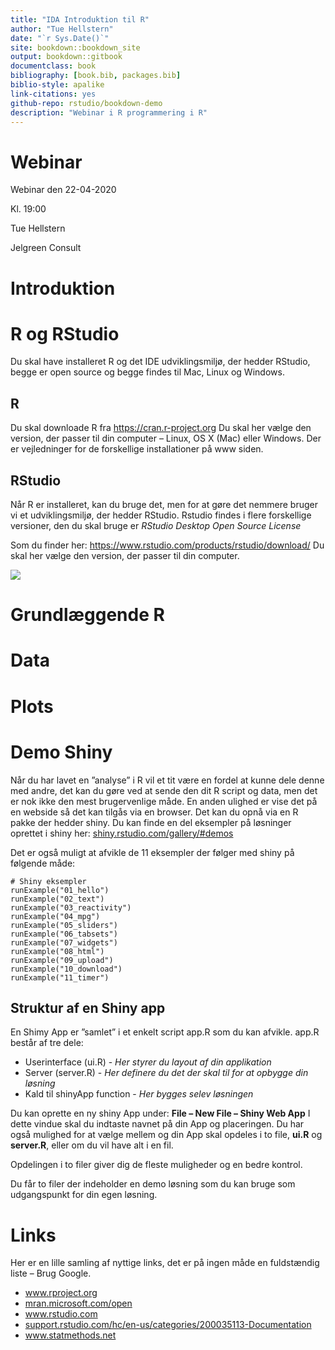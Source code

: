 ```yaml
--- 
title: "IDA Introduktion til R"
author: "Tue Hellstern"
date: "`r Sys.Date()`"
site: bookdown::bookdown_site
output: bookdown::gitbook
documentclass: book
bibliography: [book.bib, packages.bib]
biblio-style: apalike
link-citations: yes
github-repo: rstudio/bookdown-demo
description: "Webinar i R programmering i R"
---
```


# Webinar

Webinar den 22-04-2020

Kl. 19:00

Tue Hellstern

Jelgreen Consult


<!--chapter:end:index.Rmd-->

# Introduktion {#intro}

<!--chapter:end:01-introduktion.Rmd-->

# R og RStudio {#R_RStudio}

Du skal have installeret R og det IDE udviklingsmiljø, der hedder RStudio, begge er open source og begge findes til Mac, Linux og Windows.

## R
Du skal downloade R fra 
<a href="https://cran.r-project.org" target="_blank">https://cran.r-project.org</a> 
Du skal her vælge den version, der passer til din computer – Linux, OS X (Mac) eller Windows.
Der er vejledninger for de forskellige installationer på www siden.

## RStudio
Når R er installeret, kan du bruge det, men for at gøre det nemmere bruger vi et udviklingsmiljø, der hedder RStudio. Rstudio findes i flere forskellige versioner, den du skal bruge er *RStudio Desktop Open Source License* 

Som du finder her: <a href="https://www.rstudio.com/products/rstudio/download/" target="_blank">https://www.rstudio.com/products/rstudio/download/</a> 
Du skal her vælge den version, der passer til din computer.

![](img/rstudio_editor.png)

<!--chapter:end:02-RStudio.Rmd-->

# Grundlæggende R {#grund}


<!--chapter:end:03-grund.Rmd-->

# Data {#data}


<!--chapter:end:04-data.Rmd-->

# Plots {#plots}



<!--chapter:end:05-plot.Rmd-->

# Demo Shiny {#shiny}
Når du har lavet en ”analyse” i R vil et tit være en fordel at kunne dele denne med andre, det kan du gøre ved at sende den dit R script og data, men det er nok ikke den mest brugervenlige måde.
En anden ulighed er vise det på en webside så det kan tilgås via en browser. Det kan du opnå via en R pakke der hedder shiny.
Du kan finde en del eksempler på løsninger oprettet i shiny her: <a href="https://shiny.rstudio.com/gallery/#demos" target="_blank">shiny.rstudio.com/gallery/#demos</a>

Det er også muligt at afvikle de 11 eksempler der følger med shiny på følgende måde:

```
# Shiny eksempler
runExample("01_hello")
runExample("02_text")
runExample("03_reactivity")
runExample("04_mpg")
runExample("05_sliders")
runExample("06_tabsets")
runExample("07_widgets")
runExample("08_html")
runExample("09_upload")
runExample("10_download")
runExample("11_timer")
```

## Struktur af en Shiny app
En Shimy App er ”samlet” i et enkelt script app.R som du kan afvikle.
app.R består af tre dele:

* Userinterface (ui.R) - *Her styrer du layout af din applikation*
* Server (server.R) - *Her definere du det der skal til for at opbygge din løsning*
* Kald til shinyApp function - *Her bygges selev løsningen*

Du kan oprette en ny shiny App under: 
**File – New File – Shiny Web App**
I dette vindue skal du indtaste navnet på din App og placeringen. Du har også mulighed for at vælge mellem og din App skal opdeles i to file, **ui.R** og **server.R**, eller om du vil have alt i en fil. 

Opdelingen i to filer giver dig de fleste muligheder og en bedre kontrol.

Du får to filer der indeholder en demo løsning som du kan bruge som 
udgangspunkt for din egen løsning.


<!--chapter:end:06-demoshiny.Rmd-->

# Links {#links}
Her er en lille samling af nyttige links, det er på ingen måde en fuldstændig liste – Brug Google.

* <a href="https://www.rproject.org" target="_blank">www.rproject.org</a> 
* <a href="https://mran.microsoft.com/open" target="_blank">mran.microsoft.com/open</a> 
* <a href="https://www.rstudio.com" target="_blank">www.rstudio.com</a> 
* <a href="https://support.rstudio.com/hc/en-us/categories/200035113-Documentation" target="_blank">support.rstudio.com/hc/en-us/categories/200035113-Documentation</a> 
* <a href="https://www.statmethods.net" target="_blank">www.statmethods.net</a> 




<!--chapter:end:07-links.Rmd-->

